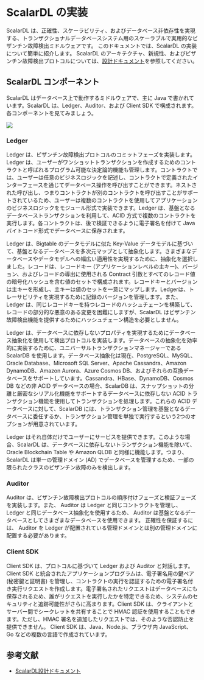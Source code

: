# ScalarDL の実装


<TranslationBanner />

ScalarDL は、正確性、スケーラビリティ、およびデータベース非依存性を実現する、トランザクショナルデータベースシステム用のスケーラブルで実用的なビザンチン故障検出ミドルウェアです。
このドキュメントでは、ScalarDL の実装について簡単に紹介します。
ScalarDL のアーキテクチャ、新規性、およびビザンチン故障検出プロトコルについては、[設計ドキュメント](design.mdx)を参照してください。

## ScalarDL コンポーネント

ScalarDL はデータベース上で動作するミドルウェアで、主に Java で書かれています。ScalarDL は、Ledger、Auditor、および Client SDK で構成されます。各コンポーネントを見てみましょう。

![](images/scalardl.png)

### Ledger

Ledger は、ビザンチン故障検出プロトコルのコミットフェーズを実装します。Ledger は、ユーザーがワンショットトランザクションを作成するためのコントラクトと呼ばれるプログラム可能な決定論的機能も管理します。コントラクトでは、ユーザーは任意のビジネスロジックを記述し、コントラクトで定義されたインターフェースを通じてデータベース操作を呼び出すことができます。ネストされた呼び出し、つまりコントラクトが別のコントラクトを呼び出すことがサポートされているため、ユーザーは複数のコントラクトを使用してアプリケーションのビジネスロジックをモジュール形式で実装できます。Ledger は、基盤となるデータベーストランザクションを利用して、ACID 方式で複数のコントラクトを実行します。各コントラクトは、後で検証できるように電子署名を付けて Java バイトコード形式でデータベースに保存されます。

Ledger は、Bigtable のデータモデルに似た Key-Value データモデルに基づいて、基盤となるデータベースを多次元マップとして抽象化します。さまざまなデータベースやデータモデルへの幅広い適用性を実現するために、抽象化を選択しました。レコードは、レコードキー (アプリケーションレベルの主キー)、バージョン、およびレコードの導出に使用される Contract 引数とすべてのレコード値の暗号化ハッシュを含む値のセットで構成されます。レコードキーとバージョンは主キーを形成し、主キーは値のセットを一意にマップします。Ledgerは、トレーサビリティを実現するために記録のバージョンを管理します。また、Ledger は、同じレコードキーを持つレコードのハッシュチェーンを構築して、レコードの部分的な悪意のある変更を困難にしますが、ScalarDL はビザンチン故障検出機能を提供するためにハッシュチェーン構造を必要としません。

Ledger は、データベースに依存しないプロパティを実現するためにデータベース抽象化を使用して検出プロトコルを実装します。データベースの抽象化を効率的に実装するために、ユニバーサルトランザクションマネージャーである ScalarDB を使用します。データベース抽象化は現在、PostgreSQL、MySQL、Oracle Database、Microsoft SQL Server、Apache Cassandra、Amazon DynamoDB、Amazon Aurora、Azure Cosmos DB、およびそれらの互換データベースをサポートしています。Cassandra、HBase、DynamoDB、Cosmos DB などの非 ACID データベースの場合、ScalarDB は、スナップショットの分離と厳密なシリアル化機能をサポートするデータベースに依存しない ACID トランザクション機能を使用してトランザクションを処理します。これらの ACID データベースに対して、ScalarDB には、トランザクション管理を基盤となるデータベースに委任するか、トランザクション管理を単独で実行するという2つのオプションが用意されています。

Ledger はそれ自体だけでユーザーにサービスを提供できます。このような場合、ScalarDL は、データベースに依存しないトランザクション機能を除いて、Oracle Blockchain Table や Amazon QLDB と同様に機能します。つまり、ScalarDL は単一の管理ドメイン (AD) でデータベースを管理するため、一部の限られたクラスのビザンチン故障のみを検出します。

### Auditor

Auditor は、ビザンチン故障検出プロトコルの順序付けフェーズと検証フェーズを実装します。また、 Auditor は Ledger と同じコントラクトを管理し、Ledger と同じデータベース抽象化を使用するため、 Auditor は基盤となるデータベースとしてさまざまなデータベースを使用できます。
正確性を保証するには、 Auditor を Ledger が配置されている管理ドメインとは別の管理ドメインに配置する必要があります。

### Client SDK

Client SDK は、プロトコルに基づいて Ledger および Auditor と対話します。Client SDK と統合されたアプリケーションプログラムは、電子署名用の鍵ペア (秘密鍵と証明書) を管理し、コントラクトの実行を認証するための電子署名付き実行リクエストを作成します。電子署名されたリクエストはデータベースにも保存されるため、誰がリクエストを実行したかを特定できるため、システムのセキュリティと追跡可能性がさらに高まります。Client SDK は、クライアントとサーバー間でシークレットを共有することで HMAC 認証を使用することもできます。ただし、HMAC 署名を追加したリクエストでは、そのような否認防止を提供できません。
Client SDK は、Java、Node.js、ブラウザ内 JavaScript、Go などの複数の言語で作成されています。

## 参考文献

* [ScalarDL設計ドキュメント](design.mdx)
